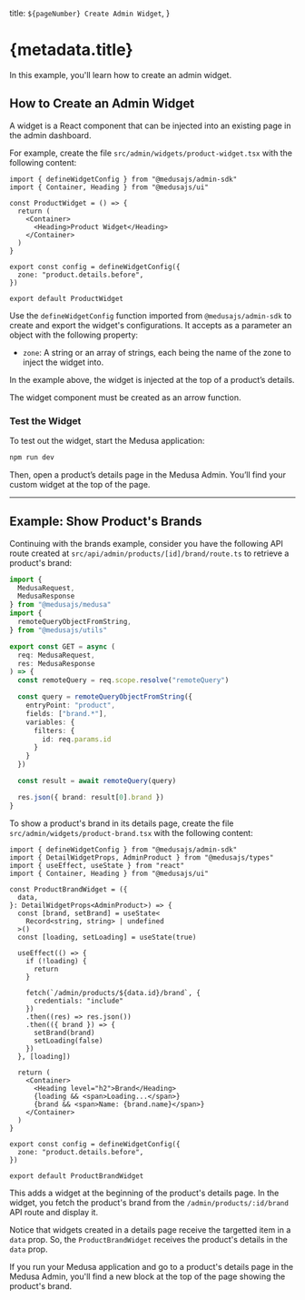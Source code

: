   title: `${pageNumber} Create Admin Widget`,
}

# {metadata.title}

In this example, you'll learn how to create an admin widget.

## How to Create an Admin Widget

A widget is a React component that can be injected into an existing page in the admin dashboard.

For example, create the file `src/admin/widgets/product-widget.tsx` with the following content:

```tsx title="src/admin/widgets/product-widget.tsx"
import { defineWidgetConfig } from "@medusajs/admin-sdk"
import { Container, Heading } from "@medusajs/ui"

const ProductWidget = () => {
  return (
    <Container>
      <Heading>Product Widget</Heading>
    </Container>
  )
}

export const config = defineWidgetConfig({
  zone: "product.details.before",
})

export default ProductWidget
```

Use the `defineWidgetConfig` function imported from `@medusajs/admin-sdk` to create and export the widget's configurations. It accepts as a parameter an object with the following property:

- `zone`: A string or an array of strings, each being the name of the zone to inject the widget into.

In the example above, the widget is injected at the top of a product’s details.

<Note title="Important" type="warning">

The widget component must be created as an arrow function.

</Note>

### Test the Widget

To test out the widget, start the Medusa application:

```bash npm2yarn
npm run dev
```

Then, open a product’s details page in the Medusa Admin. You’ll find your custom widget at the top of the page.

---

## Example: Show Product's Brands

Continuing with the brands example, consider you have the following API route created at `src/api/admin/products/[id]/brand/route.ts` to retrieve a product's brand:

```ts title="src/api/admin/products/[id]/brand/route.ts"
import {
  MedusaRequest,
  MedusaResponse
} from "@medusajs/medusa"
import {
  remoteQueryObjectFromString,
} from "@medusajs/utils"

export const GET = async (
  req: MedusaRequest,
  res: MedusaResponse
) => {
  const remoteQuery = req.scope.resolve("remoteQuery")

  const query = remoteQueryObjectFromString({
    entryPoint: "product",
    fields: ["brand.*"],
    variables: {
      filters: {
        id: req.params.id
      }
    }
  })

  const result = await remoteQuery(query)

  res.json({ brand: result[0].brand })
}
```

To show a product's brand in its details page, create the file `src/admin/widgets/product-brand.tsx` with the following content:

```tsx title="src/admin/widgets/product-brand.tsx"
import { defineWidgetConfig } from "@medusajs/admin-sdk"
import { DetailWidgetProps, AdminProduct } from "@medusajs/types"
import { useEffect, useState } from "react"
import { Container, Heading } from "@medusajs/ui"

const ProductBrandWidget = ({ 
  data,
}: DetailWidgetProps<AdminProduct>) => {
  const [brand, setBrand] = useState<
    Record<string, string> | undefined
  >()
  const [loading, setLoading] = useState(true)

  useEffect(() => {
    if (!loading) {
      return
    }

    fetch(`/admin/products/${data.id}/brand`, {
      credentials: "include"
    })
    .then((res) => res.json())
    .then(({ brand }) => {
      setBrand(brand)
      setLoading(false)
    })
  }, [loading])
  
  return (
    <Container>
      <Heading level="h2">Brand</Heading>
      {loading && <span>Loading...</span>}
      {brand && <span>Name: {brand.name}</span>}
    </Container>
  )
}

export const config = defineWidgetConfig({
  zone: "product.details.before",
})

export default ProductBrandWidget
```

This adds a widget at the beginning of the product's details page. In the widget, you fetch the product's brand from the `/admin/products/:id/brand` API route and display it.

Notice that widgets created in a details page receive the targetted item in a `data` prop. So, the `ProductBrandWidget` receives the product's details in the `data` prop.

If you run your Medusa application and go to a product's details page in the Medusa Admin, you'll find a new block at the top of the page showing the product's brand.